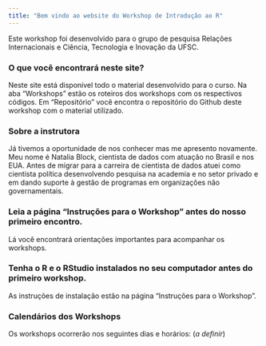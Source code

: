 ```yaml
---
title: "Bem vindo ao website do Workshop de Introdução ao R"
---
```


Este workshop foi desenvolvido para o grupo de pesquisa Relações Internacionais e Ciência, Tecnologia e Inovação da UFSC.

### O que você encontrará neste site?
Neste site está disponível todo o material desenvolvido para o curso. Na aba "Workshops" estão os roteiros dos workshops com os respectivos códigos. Em "Repositório" você encontra o repositório do Github deste workshop com o material utilizado.

### Sobre a instrutora
Já tivemos a oportunidade de nos conhecer mas me apresento novamente. Meu nome é Natalia Block, cientista de dados com atuação no Brasil e nos EUA. Antes de migrar para a carreira de cientista de dados atuei como cientista política desenvolvendo pesquisa na academia e no setor privado e em dando suporte à gestão de programas em organizações não governamentais. 

### Leia a página "Instruções para o Workshop" antes do nosso primeiro encontro. 
Lá você encontrará orientações importantes para acompanhar os workshops.  

### Tenha o R e o RStudio instalados no seu computador antes do primeiro workshop.
As instruções de instalação estão na página "Instruções para o Workshop".

### Calendários dos Workshops
Os workshops ocorrerão nos seguintes dias e horários: (*a definir*)

